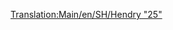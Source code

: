 [[Translation:Main/en/SH/Hendry "25"]]{{Template:Trenes/Es
|Imagen=[[File:en/Shhendry25.png]]
|Nombre=SH/Hendry "25"
|Precio=35.156 € (17.578 £)
|Velocidad=128 km/h (80 mph)
|Peso=72 t
|Potencia=1.250 CV (932 kW)
|Coste-anual=2.894 € (1.447 £)
|Diseño=1962
|Duración=18
|Capacidad=--
|Descripción=La '''Hendry "25"''' se encuentra en el escalón más bajo de las locomotoras diésel (por detras de la [[Main/es/SH "125"|SH "125"]], [[Main/es/Floss "47"|Floss "47"]] y [[Main/es/UU "37"|UU "37"]]) y es la última en aparecer. Resulta una buena opción como reemplazo a la [[Main/es/Ginzu "A4"|Ginzu"A4"]], si desea mantener las prestaciones y una mayor economía. Realmente sólo posee 50 CV más que esta última, pero se trata de una locomotora que sirve perfectamente para líneas menores de mercancias o pasajeros.
|Vida-real=[http://en.wikipedia.org/wiki/British_Rail_Class_25 British Rail Class 25]
}}